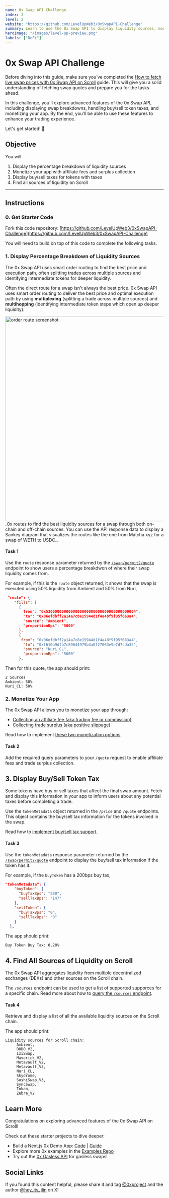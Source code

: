 ```yaml
---
name: 0x Swap API Challenge
index: 3
level: 2
website: "https://github.com/LevelUpWeb3/0xSwapAPI-Challenge"
summary: Learn to use the 0x Swap API to display liquidity sources, monetize your app, and manage token taxes on Scroll.
heroImage: "/images/level-up-preview.png"
labels: ["DeFi"]
---
```



# 0x Swap API Challenge

Before diving into this guide, make sure you’ve completed the [How to fetch live swap prices with 0x Swap API on Scroll](https://www.levelup.xyz/content/0x-on-scroll) guide. This will give you a solid understanding of fetching swap quotes and prepare you for the tasks ahead.

In this challenge, you'll explore advanced features of the 0x Swap API, including displaying swap breakdowns, handling buy/sell token taxes, and monetizing your app. By the end, you’ll be able to use these features to enhance your trading experience.

Let's get started! 💪

## Objective

You will:

1. Display the percentage breakdown of liquidity sources
2. Monetize your app with affiliate fees and surplus collection
3. Display buy/sell taxes for tokens with taxes
4. Find all sources of liquidity on Scroll

---

## Instructions

### 0. Get Starter Code

Fork this code repository: [https://github.com/LevelUpWeb3/0xSwapAPI-Challenge](https://github.com/LevelUpWeb3/0xSwapAPI-Challenge)

You will need to build on top of this code to complete the following tasks.

### 1. Display Percentage Breakdown of Liquidity Sources

The 0x Swap API uses smart order routing to find the best price and execution path, often splitting trades across multiple sources and identifying intermediate tokens for deeper liquidity.

Often the direct route for a swap isn't always the best price. 0x Swap API uses smart order routing to deliver the best price and optimal execution path by using **multiplexing** (splitting a trade across multiple sources) and **multihopping** (identifying intermediate token steps which open up deeper liquidity).

<div className="text-center">
  <img
    src="/images/challenges/order-route.png"
    alt="order route screenshot"
    width="650"
  />
  _0x routes to find the best liquidity sources for a swap through both on-chain
  and off-chain sources. You can use the API response data to display a Sankey diagram
  that visualizes the routes like the one from Matcha.xyz for a swap of WETH to USDC._
</div>

#### Task 1

Use the `route` response parameter returned by the [`/swap/permit2/quote`](https://0x.org/docs/api#tag/Swap/operation/swap::permit2::getQuote) endpoint to show users a percentage breakdwon of where their swap liquidity comes from.

For example, if this is the `route` object returned, it shows that the swap is executed using 50% liquidity from Ambient and 50% from Nuri,

```json
 "route": {
    "fills": [
      {
        from": "0x5300000000000000000000000000000000000004",
        "to": "0x06efdbff2a14a7c8e15944d1f4a48f9f95f663a4",
        "source": "Ambient",
        "proportionBps": "5000"
      },
      {
       from": "0x06efdbff2a14a7c8e15944d1f4a48f9f95f663a4",
        "to": "0xf610a9dfb7c89644979b4a0f27063e9e7d7cda32",
        "source": "Nuri_CL",
        "proportionBps": "5000"
      },
```

Then for this quote, the app should print:

```
2 Sources
Ambient: 50%
Nuri_CL: 50%
```

### 2. Monetize Your App

The 0x Swap API allows you to monetize your app through:

- [Collecting an affiliate fee (aka trading fee or commission)](https://0x.org/docs/0x-swap-api/guides/monetize-your-app-using-swap#option-1-collect-affiliate-fees)
- [Collecting trade surplus (aka positive slippage)](https://0x.org/docs/0x-swap-api/guides/monetize-your-app-using-swap#option-2-collect-trade-surplus)

Read how to implement [these two monetization options](https://0x.org/docs/0x-swap-api/guides/monetize-your-app-using-swap).

#### Task 2

Add the required query parameters to your `/quote` request to enable affiliate fees and trade surplus collection.

## 3. Display Buy/Sell Token Tax

Some tokens have buy or sell taxes that affect the final swap amount. Fetch and display this information in your app to inform users about any potential taxes before completing a trade.

Use the `tokenMetadata` object returned in the `/price` and `/quote` endpoints. This object contains the buy/sell tax information for the tokens involved in the swap.

Read how to [implement buy/sell tax support](https://0x.org/docs/developer-resources/buy-sell-tax-support).

#### Task 3

Use the `tokenMetadata` response parameter returned by the [`/swap/permit2/quote`](https://0x.org/docs/api#tag/Swap/operation/swap::permit2::getQuote) endpoint to display the buy/sell tax information if the token has it.

For example, if the `buyToken` has a 200bps buy tax,

```json
"tokenMetadata": {
    "buyToken": {
      "buyTaxBps": "200",
      "sellTaxBps": "147"
    },
    "sellToken": {
      "buyTaxBps": "0",
      "sellTaxBps": "0"
    }
  },
```

The app should print:

```
Buy Token Buy Tax: 0.20%
```

## 4. Find All Sources of Liquidity on Scroll

The 0x Swap API aggregates liquidity from multiple decentralized exchanges (DEXs) and other sources on the Scroll chain.

The `/sources` endpoint can be used to get a list of supported supporces for a specific chain. Read more about how to [query the `/sources` endpoint](https://0x.org/docs/api#tag/Sources).

#### Task 4

Retrieve and display a list of all the available liquidity sources on the Scroll chain.

The app should print:

```
Liquidity sources for Scroll chain:
     Ambient,
     DODO_V2,
     IziSwap,
     Maverick_V2,
     Metavault_V2,
     Metavault_V3,
     Nuri_CL,
     Skydrome,
     SushiSwap_V3,
     SyncSwap,
     Tokan,
     Zebra_V2
```

## Learn More

Congratulations on exploring advanced features of the 0x Swap API on Scroll!

Check out these starter projects to dive deeper:

- Build a Next.js 0x Demo App: [Code](https://github.com/0xProject/0x-examples/tree/main/swap-v2-next-app) | [Guide](./build-token-swap-dapp-nextjs)
- Explore more 0x examples in the [Examples Repo](https://github.com/0xProject/0x-examples)
- Try out the [0x Gasless API](https://0x.org/docs/gasless-api/introduction) for gasless swaps!

## Social Links

If you found this content helpful, please share it and tag [@0xproject](https://x.com/0xProject) and the author [@hey_its_jlin](https://x.com/hey_its_jlin) on X!


